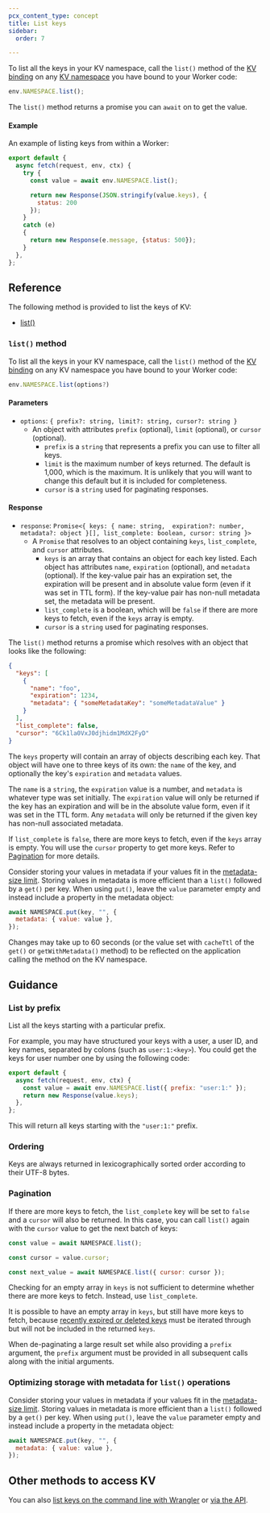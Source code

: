 ```yaml
---
pcx_content_type: concept
title: List keys
sidebar:
  order: 7

---
```


To list all the keys in your KV namespace, call the `list()` method of the [KV binding](/kv/concepts/kv-bindings/) on any [KV namespace](/kv/concepts/kv-namespaces/) you have bound to your Worker code:


```js
env.NAMESPACE.list();
```

The `list()` method returns a promise you can `await` on to get the value. 

#### Example 

An example of listing keys from within a Worker:

```js
export default {
  async fetch(request, env, ctx) {
    try {
      const value = await env.NAMESPACE.list();

      return new Response(JSON.stringify(value.keys), {
        status: 200
      });
    }
    catch (e)
    {
      return new Response(e.message, {status: 500});
    }
  },
};
```

## Reference

The following method is provided to list the keys of KV:
- [list()](#list-method)

### `list()` method

To list all the keys in your KV namespace, call the `list()` method of the [KV binding](/kv/concepts/kv-bindings/) on any KV namespace you have bound to your Worker code:

```ts
env.NAMESPACE.list(options?)
```
#### Parameters
* `options`: `{
  prefix?: string,
  limit?: string,
  cursor?: string
}`
  * An object with attributes `prefix` (optional), `limit` (optional), or `cursor` (optional).
    * `prefix` is a `string` that represents a prefix you can use to filter all keys.
    * `limit` is the maximum number of keys returned. The default is 1,000, which is the maximum. It is unlikely that you will want to change this default but it is included for completeness.
    * `cursor` is a `string` used for paginating responses.

#### Response
* `response`: `Promise<{
  keys: {
    name: string, 
    expiration?: number,
    metadata?: object
  }[],
  list_complete: boolean,
  cursor: string
}>`
  * A `Promise` that resolves to an object containing `keys`, `list_complete`, and `cursor` attributes. 
    * `keys` is an array that contains an object for each key listed. Each object has attributes `name`, `expiration` (optional), and `metadata` (optional). If the key-value pair has an expiration set, the expiration will be present and in absolute value form (even if it was set in TTL form). If the key-value pair has non-null metadata set, the metadata will be present.
    * `list_complete` is a boolean, which will be `false` if there are more keys to fetch, even if the `keys` array is empty. 
    * `cursor` is a `string` used for paginating responses.

The `list()` method returns a promise which resolves with an object that looks like the following:

```json
{
  "keys": [
    {
      "name": "foo",
      "expiration": 1234,
      "metadata": { "someMetadataKey": "someMetadataValue" }
    }
  ],
  "list_complete": false,
  "cursor": "6Ck1la0VxJ0djhidm1MdX2FyD"
}
```

The `keys` property will contain an array of objects describing each key. That object will have one to three keys of its own: the `name` of the key, and optionally the key's `expiration` and `metadata` values.

The `name` is a `string`, the `expiration` value is a number, and `metadata` is whatever type was set initially. The `expiration` value will only be returned if the key has an expiration and will be in the absolute value form, even if it was set in the TTL form. Any `metadata` will only be returned if the given key has non-null associated metadata.

If `list_complete` is `false`, there are more keys to fetch, even if the `keys` array is empty. You will use the `cursor` property to get more keys. Refer to [Pagination](#pagination) for more details.

Consider storing your values in metadata if your values fit in the [metadata-size limit](/kv/platform/limits/). Storing values in metadata is more efficient than a `list()` followed by a `get()` per key. When using `put()`, leave the `value` parameter empty and instead include a property in the metadata object:

```js
await NAMESPACE.put(key, "", {
  metadata: { value: value },
});
```

Changes may take up to 60 seconds (or the value set with `cacheTtl` of the `get()` or `getWithMetadata()` method) to be reflected on the application calling the method on the KV namespace.

## Guidance

### List by prefix

List all the keys starting with a particular prefix.

For example, you may have structured your keys with a user, a user ID, and key names, separated by colons (such as `user:1:<key>`). You could get the keys for user number one by using the following code:

```js
export default {
  async fetch(request, env, ctx) {
    const value = await env.NAMESPACE.list({ prefix: "user:1:" });
    return new Response(value.keys);
  },
};
```

This will return all keys starting with the `"user:1:"` prefix.

### Ordering

Keys are always returned in lexicographically sorted order according to their UTF-8 bytes.

### Pagination

If there are more keys to fetch, the `list_complete` key will be set to `false` and a `cursor` will also be returned. In this case, you can call `list()` again with the `cursor` value to get the next batch of keys:

```js
const value = await NAMESPACE.list();

const cursor = value.cursor;

const next_value = await NAMESPACE.list({ cursor: cursor });
```

Checking for an empty array in `keys` is not sufficient to determine whether there are more keys to fetch. Instead, use `list_complete`.

It is possible to have an empty array in `keys`, but still have more keys to fetch, because [recently expired or deleted keys](https://en.wikipedia.org/wiki/Tombstone_%28data_store%29) must be iterated through but will not be included in the returned `keys`.

When de-paginating a large result set while also providing a `prefix` argument, the `prefix` argument must be provided in all subsequent calls along with the initial arguments.

### Optimizing storage with metadata for `list()` operations

Consider storing your values in metadata if your values fit in the [metadata-size limit](/kv/platform/limits/). Storing values in metadata is more efficient than a `list()` followed by a `get()` per key. When using `put()`, leave the `value` parameter empty and instead include a property in the metadata object:

```js
await NAMESPACE.put(key, "", {
  metadata: { value: value },
});
```

## Other methods to access KV
You can also [list keys on the command line with Wrangler](/kv/reference/kv-commands/#list) or [via the API](/api/operations/workers-kv-namespace-list-a-namespace'-s-keys).